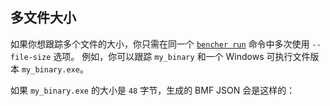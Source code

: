 
## 多文件大小

如果你想跟踪多个文件的大小，你只需在同一个
<code><a href="/zh/docs/explanation/bencher-run/">bencher run</a></code> 命令中多次使用 `--file-size` 选项。
例如，你可以跟踪 `my_binary` 和一个 Windows 可执行文件版本 `my_binary.exe`。

<MultiExample />

如果 `my_binary.exe` 的大小是 `48` 字节，生成的 BMF JSON 会是这样的：

<MultiJsonExample />
